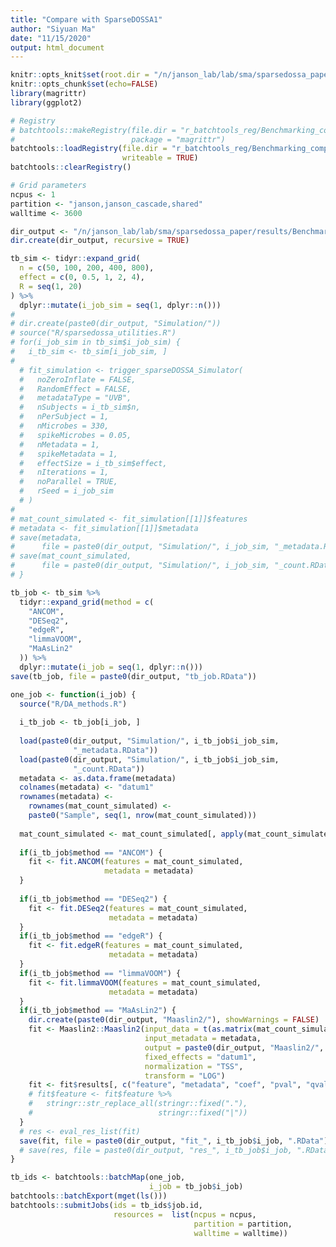 ```yaml
---
title: "Compare with SparseDOSSA1"
author: "Siyuan Ma"
date: "11/15/2020"
output: html_document
---
```


```r
knitr::opts_knit$set(root.dir = "/n/janson_lab/lab/sma/sparsedossa_paper/")
knitr::opts_chunk$set(echo=FALSE)
library(magrittr)
library(ggplot2)
```

```r
# Registry
# batchtools::makeRegistry(file.dir = "r_batchtools_reg/Benchmarking_comparison",
#                          package = "magrittr")
batchtools::loadRegistry(file.dir = "r_batchtools_reg/Benchmarking_comparison",
                         writeable = TRUE)
batchtools::clearRegistry()

# Grid parameters
ncpus <- 1
partition <- "janson,janson_cascade,shared"
walltime <- 3600

dir_output <- "/n/janson_lab/lab/sma/sparsedossa_paper/results/Benchmarking_comparison/"
dir.create(dir_output, recursive = TRUE)
```

```r
tb_sim <- tidyr::expand_grid(
  n = c(50, 100, 200, 400, 800),
  effect = c(0, 0.5, 1, 2, 4),
  R = seq(1, 20)
) %>%
  dplyr::mutate(i_job_sim = seq(1, dplyr::n()))
# 
# dir.create(paste0(dir_output, "Simulation/"))
# source("R/sparsedossa_utilities.R")
# for(i_job_sim in tb_sim$i_job_sim) {
#   i_tb_sim <- tb_sim[i_job_sim, ]
# 
  # fit_simulation <- trigger_sparseDOSSA_Simulator(
  #   noZeroInflate = FALSE,
  #   RandomEffect = FALSE,
  #   metadataType = "UVB",
  #   nSubjects = i_tb_sim$n,
  #   nPerSubject = 1,
  #   nMicrobes = 330,
  #   spikeMicrobes = 0.05,
  #   nMetadata = 1,
  #   spikeMetadata = 1,
  #   effectSize = i_tb_sim$effect,
  #   nIterations = 1,
  #   noParallel = TRUE,
  #   rSeed = i_job_sim
  # )
# 
# mat_count_simulated <- fit_simulation[[1]]$features
# metadata <- fit_simulation[[1]]$metadata
# save(metadata,
#      file = paste0(dir_output, "Simulation/", i_job_sim, "_metadata.RData"))
# save(mat_count_simulated,
#      file = paste0(dir_output, "Simulation/", i_job_sim, "_count.RData"))
# }
```

```r
tb_job <- tb_sim %>% 
  tidyr::expand_grid(method = c(
    "ANCOM",
    "DESeq2",
    "edgeR",
    "limmaVOOM",
    "MaAsLin2"
  )) %>% 
  dplyr::mutate(i_job = seq(1, dplyr::n()))
save(tb_job, file = paste0(dir_output, "tb_job.RData"))
```

```r
one_job <- function(i_job) {
  source("R/DA_methods.R")
  
  i_tb_job <- tb_job[i_job, ]
  
  load(paste0(dir_output, "Simulation/", i_tb_job$i_job_sim, 
              "_metadata.RData"))
  load(paste0(dir_output, "Simulation/", i_tb_job$i_job_sim, 
              "_count.RData"))
  metadata <- as.data.frame(metadata)
  colnames(metadata) <- "datum1"
  rownames(metadata) <- 
    rownames(mat_count_simulated) <- 
    paste0("Sample", seq(1, nrow(mat_count_simulated)))
  
  mat_count_simulated <- mat_count_simulated[, apply(mat_count_simulated > 0, 2, mean) >= 0.1]
  
  if(i_tb_job$method == "ANCOM") {
    fit <- fit.ANCOM(features = mat_count_simulated,
                     metadata = metadata)
  }
   
  if(i_tb_job$method == "DESeq2") {
    fit <- fit.DESeq2(features = mat_count_simulated,
                      metadata = metadata)
  } 
  if(i_tb_job$method == "edgeR") {
    fit <- fit.edgeR(features = mat_count_simulated,
                      metadata = metadata)
  }
  if(i_tb_job$method == "limmaVOOM") {
    fit <- fit.limmaVOOM(features = mat_count_simulated,
                      metadata = metadata)
  }
  if(i_tb_job$method == "MaAsLin2") {
    dir.create(paste0(dir_output, "Maaslin2/"), showWarnings = FALSE) 
    fit <- Maaslin2::Maaslin2(input_data = t(as.matrix(mat_count_simulated)),
                              input_metadata = metadata, 
                              output = paste0(dir_output, "Maaslin2/", i_tb_job$i_job),
                              fixed_effects = "datum1",
                              normalization = "TSS", 
                              transform = "LOG")
    fit <- fit$results[, c("feature", "metadata", "coef", "pval", "qval")]
    # fit$feature <- fit$feature %>% 
    #   stringr::str_replace_all(stringr::fixed("."),
    #                            stringr::fixed("|"))
  }
  # res <- eval_res_list(fit)
  save(fit, file = paste0(dir_output, "fit_", i_tb_job$i_job, ".RData"))
  # save(res, file = paste0(dir_output, "res_", i_tb_job$i_job, ".RData"))
}
```

```r
tb_ids <- batchtools::batchMap(one_job,
                               i_job = tb_job$i_job)
batchtools::batchExport(mget(ls()))
batchtools::submitJobs(ids = tb_ids$job.id,
                       resources =  list(ncpus = ncpus, 
                                         partition = partition, 
                                         walltime = walltime))
```